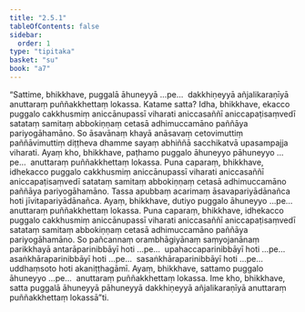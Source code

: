 ```yaml
---
title: "2.5.1"
tableOfContents: false
sidebar:
  order: 1
type: "tipitaka"
basket: "su"
book: "a7"
---
```



<DynamicBreadcrumb />

<Division number="95" book="a7">

<Paragraph number="655" book="a7">
“Sattime, bhikkhave, puggalā āhuneyyā …pe…  dakkhiṇeyyā añjalikaraṇīyā anuttaraṃ puññakkhettaṃ lokassa. Katame satta? Idha, bhikkhave, ekacco puggalo cakkhusmiṃ aniccānupassī viharati aniccasaññī aniccapaṭisaṃvedī satataṃ samitaṃ abbokiṇṇaṃ cetasā adhimuccamāno paññāya pariyogāhamāno. So āsavānaṃ khayā anāsavaṃ cetovimuttiṃ paññāvimuttiṃ diṭṭheva dhamme sayaṃ abhiññā sacchikatvā upasampajja viharati. Ayaṃ kho, bhikkhave, paṭhamo puggalo āhuneyyo pāhuneyyo …pe…  anuttaraṃ puññakkhettaṃ lokassa.
</Paragraph>

<Paragraph number="656" book="a7">
Puna caparaṃ, bhikkhave, idhekacco puggalo cakkhusmiṃ aniccānupassī viharati aniccasaññī aniccapaṭisaṃvedī satataṃ samitaṃ abbokiṇṇaṃ cetasā adhimuccamāno paññāya pariyogāhamāno. Tassa apubbaṃ acarimaṃ āsavapariyādānañca hoti jīvitapariyādānañca. Ayaṃ, bhikkhave, dutiyo puggalo āhuneyyo …pe…  anuttaraṃ puññakkhettaṃ lokassa.
</Paragraph>

<Paragraph number="657" book="a7">
Puna caparaṃ, bhikkhave, idhekacco puggalo cakkhusmiṃ aniccānupassī viharati aniccasaññī aniccapaṭisaṃvedī satataṃ samitaṃ abbokiṇṇaṃ cetasā adhimuccamāno paññāya pariyogāhamāno. So pañcannaṃ orambhāgiyānaṃ saṃyojanānaṃ parikkhayā antarāparinibbāyī hoti …pe…  upahaccaparinibbāyī hoti …pe…  asaṅkhāraparinibbāyī hoti …pe…  sasaṅkhāraparinibbāyī hoti …pe…  uddhaṃsoto hoti akaniṭṭhagāmī. Ayaṃ, bhikkhave, sattamo puggalo āhuneyyo …pe…  anuttaraṃ puññakkhettaṃ lokassa. Ime kho, bhikkhave, satta puggalā āhuneyyā pāhuneyyā dakkhiṇeyyā añjalikaraṇīyā anuttaraṃ puññakkhettaṃ lokassā”ti.
</Paragraph>
</Division>